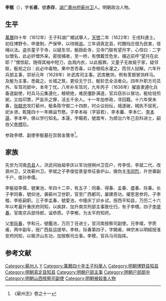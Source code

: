 '''李梴'''（{{bd|？||1643年||}}），字'''长甫'''，號'''赤存'''，[[湖广|湖广]][[黄州府|黄州府]][[蕲州卫|蕲州卫]]人。明朝政治人物。

==生平==
[[萬曆|萬曆]]四十年（1612年）壬子科湖广鄉試舉人，[[天啓|天啓]]二年（1622年）壬戌科進士。初任博野令，申堡制，严保甲，以待贼盗。三年调真定县，时魏珰庄佃为民害，径绳以法。盗杀童子于寺，以疑东邻，梴趋赴寺，见寺门联有望月字，心惊曰：二字似僧名，此必奸僧外来。密授捕者，至一桥，有僧戴笠危坐，捕近前呼“望月在此耶？”僧惊起，随得其袖中短刀，血溅内衣，以此服罪。又童子无故毙于家，疑邻妪，梴视之曰：此必中毒物。果中苦杏毒，以杏根捣水灌之，而邻人狱解。六年升兵部主事，崇祯元年（1628年）补武库司主事。武库散饷，例有羡银冒饷样马。及梴为主事，悉裁之。长城之筑，更役无宁日，梴轸念全活者众。四年升职方司员外、车驾司郎中，本年丁忧。八年补车驾司，九年丙子（1636年）擢直隶遵化兵备道副使，时兵马云集遵化，粮顿绝，难民僵卧满道，官兵窃杀以冒功，梴给钱煎粥，又给印票，严妄杀之罪，活五千余人。十一年加参政，寻回籍。十六年癸未春，[[张献忠|张献忠]]攻打蕲州，梴条陈守御二十四款，时众议纷纭，城遂破，贼执不屈死，祀乡贤。乾隆四十一年赐谥节愍。子李本裕（字容若）、李本蕃、李本仁、[[李本晟|李本晟]]、李本甲，俱以学行知名。本晟，字暘若，號嵩岑，为顺治六年己丑科进士，嗣伯父[[李標|李標]]后。

参政李標、副使李梴墓在崇居金鵞寺<ref>《蕲州志》卷之十一</ref>。

==家族==
先世为河南[[息县|息县]]人，洪武间始祖李庆以军功授朔州卫百户，传李信、李斌二代，改滁州卫，又改蕲州卫。李斌之子李俊從景皇帝征香炉山，擒伪主[[韦同烈|韦同烈]]，升世袭副千户，俊孙李儒。

李梴祖李儒，號東池，年四十二卒，有五子：同春、得春、孟春、盛春、际春。长子李同春，號仰池，袭蕲州卫世职，官至广西都司，屡建奇功，擢思恩参将。子李楷、李栋嗣职。三子李孟春，號愛池，中隆庆丁卯乡试，授西平知县，万历二十六年以考最升重庆府同知，以疾辞，加升南京刑部主事致仕归，有子李樌。四子[[李盛春|李盛春]]，官南京兵部侍郎，谥恭质。子李㮋，为太平府知府。

父[[李际春|李际春]]，字和元，號鑑池，万历丁丑进士，官河南按察司副使。兄李樸，字质甫，两中副车，授广西盐运提举。李枎，际春第四子，字開甫，神宗末以明經授淮安府同知，以赈济山东功，加按察司佥事。李模，官兵马司指挥。

==参考文献==
{{reflist}}

{{天啓二年壬戌科殿試金榜}}

{{Authority control}}

{{DEFAULTSORT:}}
[[Category:蕲州人|Category:蕲州人]]
[[Category:李姓|Y]]
[[Category:萬曆四十年壬子科舉人|Category:萬曆四十年壬子科舉人]]
[[Category:明朝博野县知县|Category:明朝博野县知县]]
[[Category:明朝真定县知县|Category:明朝真定县知县]]
[[Category:明朝户部主事|Category:明朝户部主事]]
[[Category:明朝户部郎中|Category:明朝户部郎中]]
[[Category:明朝山西按察司副使|Category:明朝山西按察司副使]]
[[Category:明朝被殺害人物|Category:明朝被殺害人物]]